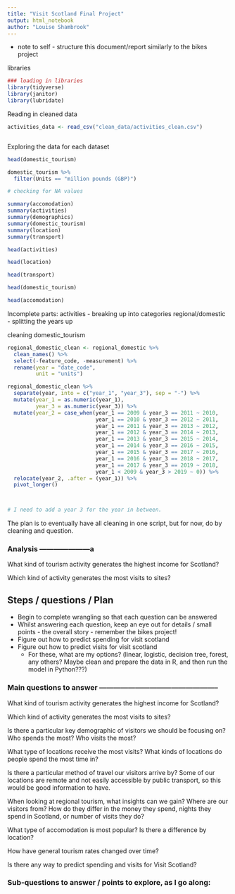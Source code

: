 ```yaml
---
title: "Visit Scotland Final Project"
output: html_notebook
author: "Louise Shambrook"
---
```


- note to self - structure this document/report similarly to the bikes project

libraries
```r
### loading in libraries
library(tidyverse)
library(janitor)
library(lubridate)

```

Reading in cleaned data
```r
activities_data <- read_csv("clean_data/activities_clean.csv")



```

Exploring the data for each dataset
```r
head(domestic_tourism)

domestic_tourism %>%
  filter(Units == "million pounds (GBP)")

# checking for NA values

summary(accomodation)
summary(activities)
summary(demographics)
summary(domestic_tourism)
summary(location)
summary(transport)

head(activities)

head(location)

head(transport)

head(domestic_tourism)

head(accomodation)

```

Incomplete parts:
activities - breaking up into categories
regional/domestic - splitting the years up





cleaning domestic_tourism
```r
regional_domestic_clean <- regional_domestic %>%
  clean_names() %>%
  select(-feature_code, -measurement) %>%
  rename(year = "date_code",
         unit = "units")

regional_domestic_clean %>%
  separate(year, into = c("year_1", "year_3"), sep = "-") %>%
  mutate(year_1 = as.numeric(year_1),
         year_3 = as.numeric(year_3)) %>%
  mutate(year_2 = case_when(year_1 == 2009 & year_3 == 2011 ~ 2010,
                            year_1 == 2010 & year_3 == 2012 ~ 2011,
                            year_1 == 2011 & year_3 == 2013 ~ 2012,
                            year_1 == 2012 & year_3 == 2014 ~ 2013,
                            year_1 == 2013 & year_3 == 2015 ~ 2014,
                            year_1 == 2014 & year_3 == 2016 ~ 2015,
                            year_1 == 2015 & year_3 == 2017 ~ 2016,
                            year_1 == 2016 & year_3 == 2018 ~ 2017,
                            year_1 == 2017 & year_3 == 2019 ~ 2018,
                            year_1 < 2009 & year_3 > 2019 ~ 0)) %>%
  relocate(year_2, .after = (year_1)) %>%
  pivot_longer()



# I need to add a year 3 for the year in between.
```



The plan is to eventually have all cleaning in one script, but for now, do by cleaning and question.

### Analysis ---------------------a

What kind of tourism activity generates the highest income for Scotland?



Which kind of activity generates the most visits to sites?



## Steps / questions / Plan


- Begin to complete wrangling so that each question can be answered
- Whilst answering each question, keep an eye out for details / small points - the overall story - remember the bikes project!
- Figure out how to predict spending for visit scotland
- Figure out how to predict visits for visit scotland
    - For these, what are my options? (linear, logistic, decision tree, forest, any others? Maybe clean and prepare the data in R, and then run the model in Python???)


### Main questions to answer --------------------------------------------------

What kind of tourism activity generates the highest income for Scotland?

Which kind of activity generates the most visits to sites?

Is there a particular key demographic of visitors we should be focusing on? Who spends the most? Who visits the most?

What type of locations receive the most visits? What kinds of locations do people spend the most time in?

Is there a particular method of travel our visitors arrive by? Some of our locations are remote and not easily accessible by public transport, so this would be good information to have.

When looking at regional tourism, what insights can we gain? Where are our visitors from? How do they differ in the money they spend, nights they spend in Scotland, or number of visits they do?

What type of accomodation is most popular? Is there a difference by location?

How have general tourism rates changed over time?

Is there any way to predict spending and visits for Visit Scotland?


### Sub-questions to answer / points to explore, as I go along: